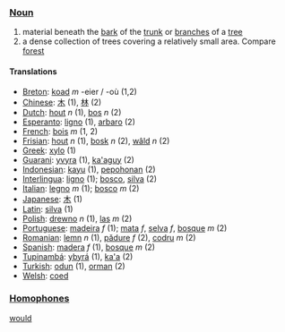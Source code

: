 ===[[Noun]]===
#material beneath the [[bark]] of the [[trunk]] or [[branches]] of a [[tree]]
#a dense collection of trees covering a relatively small area.  Compare [[forest]]

====Translations====
*[[Breton]]: [[koad]] ''m'' -eier / -où (1,2)
*[[Chinese]]: [[木]] (1), [[林]] (2)
*[[Dutch]]: [[hout]] ''n'' (1), [[bos]] ''n'' (2)
*[[Esperanto]]: [[ligno]] (1), [[arbaro]] (2)
*[[French]]: [[bois]] ''m'' (1, 2)
*[[Frisian]]: [[hout]] ''n'' (1), [[bosk]] ''n'' (2), [[wâld]] ''n'' (2)
*[[Greek]]: [[xylo]] (1)
*[[Guarani]]: [[yvyra]] (1), [[ka'aguy]] (2)
*[[Indonesian]]: [[kayu]] (1), [[pohon|pepohonan]] (2)
*[[Interlingua]]: [[ligno]] (1); [[bosco]], [[silva]] (2)
*[[Italian]]: [[legno]] ''m'' (1); [[bosco]] ''m'' (2)
*[[Japanese]]: [[木]] (1)
*[[Latin]]: [[silva]] (1)
*[[Polish]]: [[drewno]] ''n'' (1), [[las]] ''m'' (2)
*[[Portuguese]]: [[madeira]] ''f'' (1); [[mata]] ''f'', [[selva]] ''f'', [[bosque]] ''m'' (2)
*[[Romanian]]: [[lemn]] ''n'' (1), [[pădure]] ''f'' (2), [[codru]] ''m'' (2)
*[[Spanish]]: [[madera]] ''f'' (1), [[bosque]] ''m'' (2)
*[[Tupinambá]]: [[ybyrá]] (1), [[ka'a]] (2)
*[[Turkish]]: [[odun]] (1), [[orman]] (2)
*[[Welsh]]: [[coed]]

===[[Homophone]]s===

[[would]]